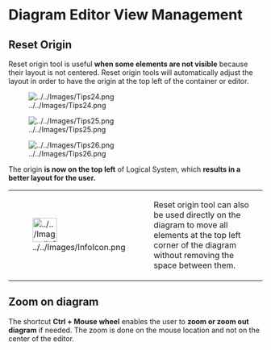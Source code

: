 =Diagram Editor View Management=
==Reset Origin==

Reset origin tool is useful '''when some elements are not visible''' because their layout is not centered. Reset origin tools will automatically adjust the layout in order to have the origin at the top left of the container or editor. 

[[Image:../../Images/Tips24.png]]

[[Image:../../Images/Tips25.png]]

[[Image:../../Images/Tips26.png]]


The origin '''is now on the top left''' of Logical System, which '''results in a better layout for the user.'''

{| border="1"
|-
| 
[[Image:../../Images/InfoIcon.png|48x48px]]


| 
Reset origin tool can also be used directly on the diagram to move all elements at the top left corner of the diagram without removing the space between them.

|} 

==Zoom on diagram==

The shortcut '''Ctrl + Mouse wheel''' enables the user to '''zoom or zoom out diagram''' if needed. The zoom is done on the mouse location and not on the center of the editor.